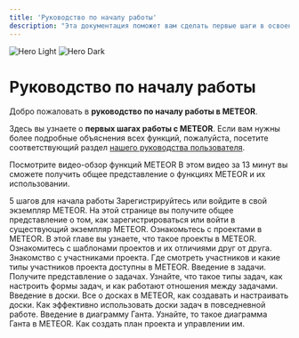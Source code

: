 ```yaml
---
title: 'Руководство по началу работы'
description: "Эта документация поможет вам сделать первые шаги в освоении METEOR'а"
---
```

<img
  className="block dark:hidden"
  src="/images/hero-light.svg"
  alt="Hero Light"
/>
<img
  className="hidden dark:block"
  src="/images/hero-dark.svg"
  alt="Hero Dark"
/>

# Руководство по началу работы

Добро пожаловать в **руководство по началу работы в METEOR**.

Здесь вы узнаете о **первых шагах работы с METEOR**. Если вам нужны более подробные объяснения всех функций, пожалуйста, посетите соответствующий раздел [нашего руководства пользователя](/introduction.mdx).

Посмотрите видео-обзор функций METEOR
В этом видео за 13 минут вы сможете получить общее представление о функциях METEOR и их использовании.


5 шагов для начала работы
Зарегистрируйтесь или войдите в свой экземпляр METEOR.
На этой странице вы получите общее представление о том, как зарегистрироваться или войти в существующий экземпляр METEOR.
Ознакомьтесь с проектами в METEOR.
В этой главе вы узнаете, что такое проекты в METEOR. Ознакомитесь с шаблонами проектов и их отличиями друг от друга.
Знакомство с участниками проекта.
Где смотреть участников и какие типы участников проекта доступны в METEOR.
Введение в задачи.
Получите представление о задачах. Узнайте, что такое типы задач, как настроить формы задач, и как работают отношения между задачами.
Введение в доски.
Все о досках в METEOR, как создавать и настраивать доски. Как эффективно использовать доски задач в повседневной работе.
Введение в диаграмму Ганта.
Узнайте, то такое диаграмма Ганта в METEOR. Как создать план проекта и управлении им.